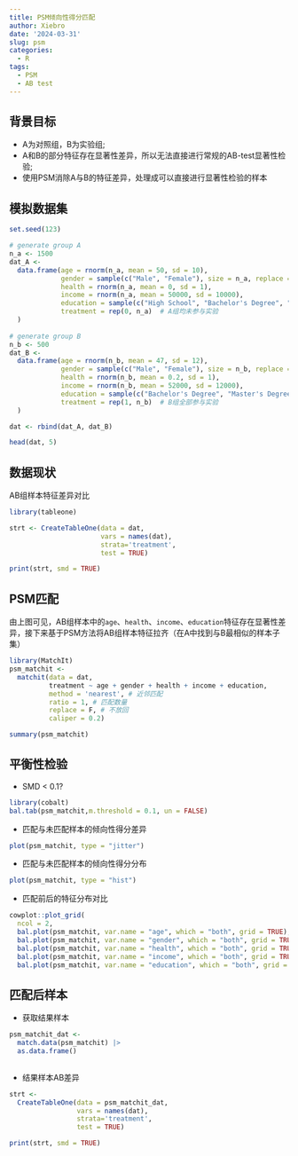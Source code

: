 ```yaml
---
title: PSM倾向性得分匹配
author: Xiebro
date: '2024-03-31'
slug: psm
categories:
  - R
tags:
  - PSM
  - AB test
---
```

## 背景目标
- A为对照组，B为实验组;
- A和B的部分特征存在显著性差异，所以无法直接进行常规的AB-test显著性检验;
- 使用PSM消除A与B的特征差异，处理成可以直接进行显著性检验的样本

## 模拟数据集
```r
set.seed(123)

# generate group A
n_a <- 1500
dat_A <- 
  data.frame(age = rnorm(n_a, mean = 50, sd = 10),
             gender = sample(c("Male", "Female"), size = n_a, replace = TRUE),
             health = rnorm(n_a, mean = 0, sd = 1),
             income = rnorm(n_a, mean = 50000, sd = 10000),
             education = sample(c("High School", "Bachelor's Degree", "Master's Degree", "PhD"), size = n_a, replace = TRUE),
             treatment = rep(0, n_a)  # A组均未参与实验
  )
             
# generate group B
n_b <- 500
dat_B <- 
  data.frame(age = rnorm(n_b, mean = 47, sd = 12),
             gender = sample(c("Male", "Female"), size = n_b, replace = TRUE),
             health = rnorm(n_b, mean = 0.2, sd = 1),
             income = rnorm(n_b, mean = 52000, sd = 12000),
             education = sample(c("Bachelor's Degree", "Master's Degree", "PhD"), size = n_b, replace = TRUE),
             treatment = rep(1, n_b)  # B组全部参与实验
  )

dat <- rbind(dat_A, dat_B)

head(dat, 5)
```
## 数据现状
AB组样本特征差异对比
```r
library(tableone)

strt <- CreateTableOne(data = dat,
                       vars = names(dat),
                       strata='treatment',
                       test = TRUE)

print(strt, smd = TRUE)
```
## PSM匹配
由上图可见，AB组样本中的`age`、`health`、`income`、`education`特征存在显著性差异，接下来基于PSM方法将AB组样本特征拉齐（在A中找到与B最相似的样本子集）

```r
library(MatchIt)
psm_matchit <- 
  matchit(data = dat,
          treatment ~ age + gender + health + income + education, 
          method = 'nearest', # 近邻匹配
          ratio = 1, # 匹配数量
          replace = F, # 不放回
          caliper = 0.2)

summary(psm_matchit)
```
## 平衡性检验
- SMD < 0.1?
```r
library(cobalt)
bal.tab(psm_matchit,m.threshold = 0.1, un = FALSE)
```

- 匹配与未匹配样本的倾向性得分差异
```r
plot(psm_matchit, type = "jitter")
```

- 匹配与未匹配样本的倾向性得分分布
```r
plot(psm_matchit, type = "hist")
```

- 匹配前后的特征分布对比
```r
cowplot::plot_grid(
  ncol = 2,
  bal.plot(psm_matchit, var.name = "age", which = "both", grid = TRUE),
  bal.plot(psm_matchit, var.name = "gender", which = "both", grid = TRUE),
  bal.plot(psm_matchit, var.name = "health", which = "both", grid = TRUE),
  bal.plot(psm_matchit, var.name = "income", which = "both", grid = TRUE),
  bal.plot(psm_matchit, var.name = "education", which = "both", grid = TRUE))
```

## 匹配后样本
- 获取结果样本
```r
psm_matchit_dat <- 
  match.data(psm_matchit) |> 
  as.data.frame()
  
```
- 结果样本AB差异
```r
strt <- 
  CreateTableOne(data = psm_matchit_dat,
                 vars = names(dat),
                 strata='treatment',
                 test = TRUE)

print(strt, smd = TRUE)
```



